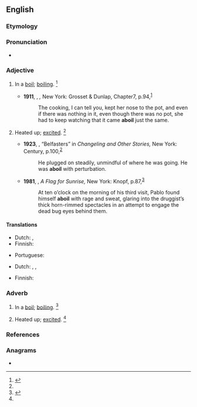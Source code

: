 ==English==

===Etymology===
{{prefix|en|a|boil|gloss1=in, on}}

===Pronunciation===
* {{a|US}} {{IPA|en|/əˈbɔɪl/|/əˈbɔɪl̩/}}

===Adjective===
{{en-adj}}

# In a [[boil]]; [[boiling]]. {{defdate|First attested in the mid 19<sup>th</sup> century.}}<ref name=SOED>{{R:SOED5|page=6}}</ref>
#: {{ux|en|In the kitchen several pots were '''aboil'''.}}
#* '''1911''', {{w|J. M. Barrie}}, ''{{w|Peter and Wendy}},'' New York: Grosset & Dunlap, Chapter{{nbsp}}7, p.{{nbsp}}94,<sup>[https://archive.org/details/peterwendy1911barr/page/94/mode/1up?q=aboil]</sup>
#*: The cooking, I can tell you, kept her nose to the pot, and even if there was nothing in it, even though there was no pot, she had to keep watching that it came '''aboil''' just the same.
# {{lb|en|figurative}} Heated up; [[excited]]. {{defdate|First attested in the mid 19<sup>th</sup> century.}}<ref name=SOED/>
#* '''1923''', {{w|Brian Oswald Donn-Byrne|Donn Byrne}}, “Belfasters” in ''Changeling and Other Stories,'' New York: Century, p.{{nbsp}}100,<sup>[https://archive.org/details/changelingothers00byrn/page/99/mode/1up?q=aboil]</sup>
#*: He plugged on steadily, unmindful of where he was going. He was '''aboil''' with perturbation.
#* '''1981''', {{w|Robert Stone (novelist)|Robert Stone}}, ''A Flag for Sunrise,'' New York: Knopf, p.{{nbsp}}87,<sup>[https://archive.org/details/flagforsunriseno00ston/page/87/mode/1up?q=aboil]</sup>
#*: At ten o’clock on the morning of his third visit, Pablo found himself '''aboil''' with rage and sweat, glaring into the druggist’s thick horn-rimmed spectacles in an attempt to engage the dead bug eyes behind them.

====Translations====
{{trans-top|boiling}}
* Dutch: {{t|nl|aan de kook}}, {{t+|nl|kokend}}
* Finnish: {{t+|fi|kiehua|alt=kiehumassa}}
{{trans-mid}}
* Portuguese: {{t+|pt|fervente}}
{{trans-bottom}}

{{trans-top|excited}}
* Dutch: {{t+|nl|opgewonden}}, {{t|nl|in alle staten}}, {{t|nl|over zijn toeren}}
{{trans-mid}}
* Finnish: {{t+|fi|kuuma|alt=kuumana}}
{{trans-bottom}}

===Adverb===
{{en-adv|-}}
# In a [[boil]]; [[boiling]]. {{defdate|First attested in the mid 19<sup>th</sup> century.}}<ref name=SOED>{{R:SOED5|page=6}}</ref>
# {{lb|en|figurative}} Heated up; [[excited]]. {{defdate|First attested in the mid 19<sup>th</sup> century.}}<ref name=SOED/>

===References===
<references/>

===Anagrams===
* {{anagrams|en|a=abilo|Biola|abilo|bailo|baloi|labio-}}